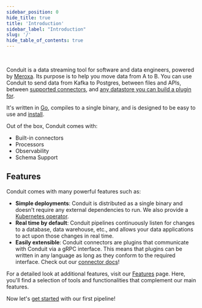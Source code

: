 ```yaml
---
sidebar_position: 0
hide_title: true
title: 'Introduction'
sidebar_label: "Introduction"
slug: '/'
hide_table_of_contents: true
---
```



<div style={{ position: 'relative', paddingBottom: '56.25%', height: 0, overflow: 'hidden', maxWidth: '100%' }}>
<ReactPlayer
  style={{ position: 'absolute', top: 0, left: 0, width: '100%', height: '100%' }}
  controls
  playIcon
  src='/video/01-what-is-conduit.mp4'
/>
</div>

<br/>

Conduit is a data streaming tool for software and data engineers, powered
by [Meroxa](https://meroxa.io). Its purpose is to help you move data from A to
B. You can use Conduit to send data from Kafka to Postgres, between files and
APIs, between [supported connectors](/docs/using/connectors/list),
and [any datastore you can build a plugin for](/docs/developing/connectors/).

It's written in [Go](https://go.dev/), compiles to a single binary, and is
designed to be easy to use and [install](/docs/installing-and-running).

Out of the box, Conduit comes with:

- Built-in connectors 
- Processors
- Observability
- Schema Support

## Features

Conduit comes with many powerful features such as:

* **Simple deployments**: Conduit is distributed as a single binary and doesn't
  require any external dependencies to run. We also provide a [Kubernetes
  operator](/docs/scaling/conduit-operator).
* **Real time by default**: Conduit pipelines continuously listen for changes to
  a database, data warehouse, etc., and allows your data applications to act
  upon those changes in real time.
* **Easily extensible**: Conduit connectors are plugins that communicate with Conduit
  via a gRPC interface. This means that plugins can be written in any language
  as long as they conform to the required interface. Check out
  our [connector docs](/docs/using/connectors/getting-started)!

For a detailed look at additional features, visit
our [Features](/docs/using/other-features) page. Here, you'll find a selection
of tools and functionalities that complement our main features.

Now let's [get started](/docs/getting-started) with our first pipeline!
